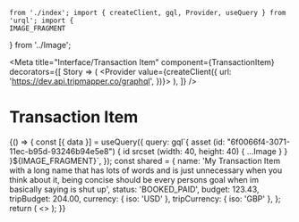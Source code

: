 	from './index'; import { createClient, gql, Provider, useQuery } from 'urql'; import {
	IMAGE_FRAGMENT
} from '../Image';

<Meta
	title="Interface/Transaction Item"
	component={TransactionItem}
	decorators={[
		Story => (
			<Provider value={createClient({ url: 'https://dev.api.tripmapper.co/graphql', })}>
				<Story />
			</Provider>
		),
	]}
/>

# Transaction Item

<Canvas>
	<Story name="Transaction Item">
		{() => {
			const [{ data }] = useQuery({
				query: gql`{ asset (id: "6f0066f4-3071-11ec-b95d-93246b94e5e8") { id srcset (width: 40, height: 40) { ...Image } } }${IMAGE_FRAGMENT}`,
			});
			const shared = {
				name: 'My Transaction Item with a long name that has lots of words and is just unnecessary when you think about it, being concise should be every persons goal when im basically saying is shut up',
				status: 'BOOKED_PAID',
				budget: 123.43,
				tripBudget: 204.00,
				currency: { iso: 'USD' },
				tripCurrency: { iso: 'GBP' },
			};
			return (
				<>
					<TransactionItem
						{...shared}
						type="FOOD"
						image={data?.asset}
					/>
					<TransactionItem
						{...shared}
						type="ACCOMMODATION"
					/>
					<TransactionItem
						{...shared}
						type="ACTIVITY"
					/>
					<TransactionItem
						{...shared}
						type="FOOD"
					/>
					<TransactionItem
						{...shared}
						type="TRAVEL"
					/>
					<TransactionItem
						{...shared}
						type="OTHER"
					/>
					<TransactionItem
						{...shared}
						type="TRAVEL"
						subType="TRAVEL_FLIGHT"
					/>
					<TransactionItem
						{...shared}
						type="TRAVEL"
						subType="TRAVEL_DRIVE"
					/>
					<TransactionItem
						{...shared}
						type="TRAVEL"
						subType="TRAVEL_TAXI"
					/>
					<TransactionItem
						{...shared}
						type="TRAVEL"
						subType="TRAVEL_BOAT"
					/>
					<TransactionItem
						{...shared}
						type="TRAVEL"
						subType="TRAVEL_PUBLIC_TRANSPORT"
					/>
					<TransactionItem
						{...shared}
						type="TRAVEL"
						subType="TRAVEL_CYCLE"
					/>
					<TransactionItem
						{...shared}
						type="TRAVEL"
						subType="TRAVEL_WALK"
					/>
				</>
			);
		}}
	</Story>
</Canvas>

<ArgsTable of={TransactionItem} />
